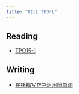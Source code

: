 ```yaml
---
title: "KILL TEOFL"
---
```


## Reading

- [TPO15-1](TPO15-1.html)

## Writing

- [在托福写作中活用简单词](在托福写作中活用简单词.html)